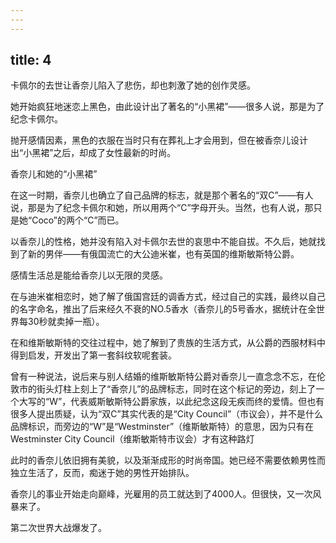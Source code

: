 ```yaml
---
---
---
```

title: 4
---



卡佩尔的去世让香奈儿陷入了悲伤，却也刺激了她的创作灵感。

她开始疯狂地迷恋上黑色，由此设计出了著名的“小黑裙”——很多人说，那是为了纪念卡佩尔。

抛开感情因素，黑色的衣服在当时只有在葬礼上才会用到，但在被香奈儿设计出“小黑裙”之后，却成了女性最新的时尚。

香奈儿和她的“小黑裙”



在这一时期，香奈儿也确立了自己品牌的标志，就是那个著名的“双C”——有人说，那是为了纪念卡佩尔和她，所以用两个“C”字母开头。当然，也有人说，那只是她“Coco”的两个“C”而已。

以香奈儿的性格，她并没有陷入对卡佩尔去世的哀思中不能自拔。不久后，她就找到了新的男伴——有俄国流亡的大公迪米崔，也有英国的维斯敏斯特公爵。

感情生活总是能给香奈儿以无限的灵感。

在与迪米崔相恋时，她了解了俄国宫廷的调香方式，经过自己的实践，最终以自己的名字命名，推出了后来经久不衰的NO.5香水（香奈儿的5号香水，据统计在全世界每30秒就卖掉一瓶）。

在和维斯敏斯特的交往过程中，她了解到了贵族的生活方式，从公爵的西服材料中得到启发，开发出了第一套斜纹软呢套装。

曾有一种说法，说后来与别人结婚的维斯敏斯特公爵对香奈儿一直念念不忘，在伦敦市的街头灯柱上刻上了“香奈儿”的品牌标志，同时在这个标记的旁边，刻上了一个大写的“W”，代表威斯敏斯特公爵家族，以此纪念这段无疾而终的爱情。但也有很多人提出质疑，认为“双C”其实代表的是“City Council”（市议会），并不是什么品牌标识，而旁边的“W”是“Westminster”（维斯敏斯特）的意思，因为只有在Westminster City Council（维斯敏斯特市议会）才有这种路灯



此时的香奈儿依旧拥有美貌，以及渐渐成形的时尚帝国。她已经不需要依赖男性而独立生活了，反而，痴迷于她的男性开始排队。

香奈儿的事业开始走向巅峰，光雇用的员工就达到了4000人。但很快，又一次风暴来了。

第二次世界大战爆发了。